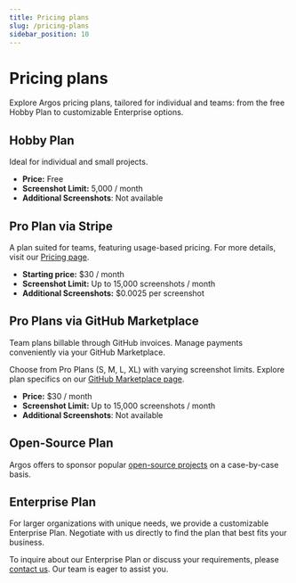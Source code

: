 ```yaml
---
title: Pricing plans
slug: /pricing-plans
sidebar_position: 10
---
```


# Pricing plans

Explore Argos pricing plans, tailored for individual and teams: from the free Hobby Plan to customizable Enterprise options.

## Hobby Plan

Ideal for individual and small projects.

- **Price:** Free
- **Screenshot Limit:** 5,000 / month
- **Additional Screenshots**: Not available

## Pro Plan via Stripe

A plan suited for teams, featuring usage-based pricing. For more details, visit our [Pricing page](https://argos-ci.com/pricing).

- **Starting price:** $30 / month
- **Screenshot Limit:** Up to 15,000 screenshots / month
- **Additional Screenshots:** $0.0025 per screenshot

## Pro Plans via GitHub Marketplace

Team plans billable through GitHub invoices. Manage payments conveniently via your GitHub Marketplace.

Choose from Pro Plans (S, M, L, XL) with varying screenshot limits. Explore plan specifics on our [GitHub Marketplace page](https://github.com/marketplace/argos-ci).

- **Price:** $30 / month
- **Screenshot Limit:** Up to 15,000 screenshots / month
- **Additional Screenshots**: Not available

## Open-Source Plan

Argos offers to sponsor popular [open-source projects](/open-source) on a case-by-case basis.

## Enterprise Plan

For larger organizations with unique needs, we provide a customizable Enterprise Plan. Negotiate with us directly to find the plan that best fits your business.

To inquire about our Enterprise Plan or discuss your requirements, please [contact us](mailto:contact@argos-ci.com). Our team is eager to assist you.
